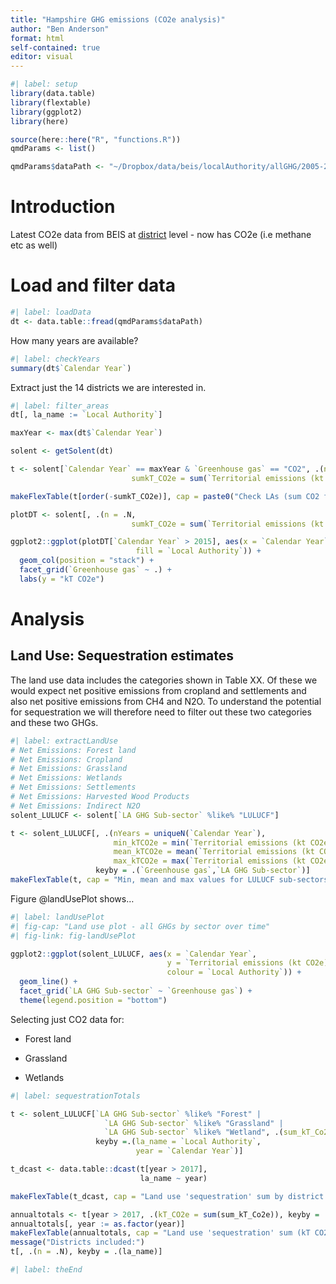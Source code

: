 ```yaml
---
title: "Hampshire GHG emissions (CO2e analysis)"
author: "Ben Anderson"
format: html
self-contained: true
editor: visual
---
```


```r
#| label: setup
library(data.table)
library(flextable)
library(ggplot2)
library(here)

source(here::here("R", "functions.R"))
qmdParams <- list()

qmdParams$dataPath <- "~/Dropbox/data/beis/localAuthority/allGHG/2005-21-local-authority-ghg-emissions-csv-dataset-update-060723.csv" # includes all GHGs
```

# Introduction

Latest CO2e data from BEIS at [district](https://www.gov.uk/government/statistics/uk-local-authority-and-regional-greenhouse-gas-emissions-national-statistics-2005-to-2020) level - now has CO2e (i.e methane etc as well)

# Load and filter data

```r
#| label: loadData
dt <- data.table::fread(qmdParams$dataPath)
```

How many years are available?

```r
#| label: checkYears
summary(dt$`Calendar Year`)
```

Extract just the 14 districts we are interested in.

```r
#| label: filter_areas
dt[, la_name := `Local Authority`]

maxYear <- max(dt$`Calendar Year`)

solent <- getSolent(dt)

t <- solent[`Calendar Year` == maxYear & `Greenhouse gas` == "CO2", .(n = .N,
                           sumkT_CO2e = sum(`Territorial emissions (kt CO2e)`)), keyby = .(`Local Authority`)]

makeFlexTable(t[order(-sumkT_CO2e)], cap = paste0("Check LAs (sum CO2 for ", maxYear, ", kt CO2e"))

plotDT <- solent[, .(n = .N,
                           sumkT_CO2e = sum(`Territorial emissions (kt CO2e)`)), keyby = .(`Local Authority`, `Greenhouse gas`, `Calendar Year`)]

ggplot2::ggplot(plotDT[`Calendar Year` > 2015], aes(x = `Calendar Year`, y = sumkT_CO2e,
                            fill = `Local Authority`)) +
  geom_col(position = "stack") +
  facet_grid(`Greenhouse gas` ~ .) +
  labs(y = "kT CO2e")
```

# Analysis

## Land Use: Sequestration estimates

The land use data includes the categories shown in Table XX. Of these we would expect net positive emissions from cropland and settlements and also net positive emissions from CH4 and N2O. To understand the potential for sequestration we will therefore need to filter out these two categories and these two GHGs.

```r
#| label: extractLandUse
# Net Emissions: Forest land	
# Net Emissions: Cropland	
# Net Emissions: Grassland	
# Net Emissions: Wetlands	
# Net Emissions: Settlements	
# Net Emissions: Harvested Wood Products	
# Net Emissions: Indirect N2O
solent_LULUCF <- solent[`LA GHG Sub-sector` %like% "LULUCF"]

t <- solent_LULUCF[, .(nYears = uniqueN(`Calendar Year`),
                       min_kTCO2e = min(`Territorial emissions (kt CO2e)`),
                       mean_kTCO2e = mean(`Territorial emissions (kt CO2e)`),
                       max_kTCO2e = max(`Territorial emissions (kt CO2e)`)),
                   keyby = .(`Greenhouse gas`,`LA GHG Sub-sector`)]
makeFlexTable(t, cap = "Min, mean and max values for LULUCF sub-sectors by GHG")
```

Figure @landUsePlot shows...

```r
#| label: landUsePlot
#| fig-cap: "Land use plot - all GHGs by sector over time"
#| fig-link: fig-landUsePlot

ggplot2::ggplot(solent_LULUCF, aes(x = `Calendar Year`,
                                   y = `Territorial emissions (kt CO2e)`,
                                   colour = `Local Authority`)) +
  geom_line() +
  facet_grid(`LA GHG Sub-sector` ~ `Greenhouse gas`) +
  theme(legend.position = "bottom")

```

Selecting just CO2 data for:

-   Forest land

-   Grassland

-   Wetlands

```r
#| label: sequestrationTotals

t <- solent_LULUCF[`LA GHG Sub-sector` %like% "Forest" |
                     `LA GHG Sub-sector` %like% "Grassland" |
                     `LA GHG Sub-sector` %like% "Wetland", .(sum_kT_Co2e = sum(`Territorial emissions (kt CO2e)`)), 
                   keyby =.(la_name = `Local Authority`, 
                            year = `Calendar Year`)]

t_dcast <- data.table::dcast(t[year > 2017], 
                             la_name ~ year)

makeFlexTable(t_dcast, cap = "Land use 'sequestration' sum by district (kT CO2e)")

annualtotals <- t[year > 2017, .(kT_CO2e = sum(sum_kT_Co2e)), keyby = .(year)]
annualtotals[, year := as.factor(year)]
makeFlexTable(annualtotals, cap = "Land use 'sequestration' sum (kT CO2e)")
message("Districts included:")
t[, .(n = .N), keyby = .(la_name)]
```

```r
#| label: theEnd
```
